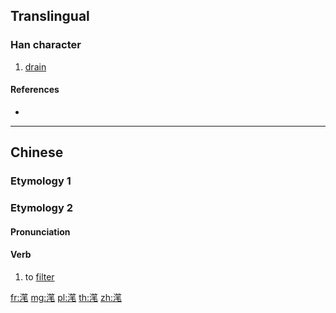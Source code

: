 {{character info/new}}
{{also|潷}}
==Translingual==

===Han character===
{{Han char|rn=85|rad=水|as=10|sn=13|four=|canj=EHHU}}

# [[drain]]

====References====
* {{Han ref|kx=0643.190|dkj=18048|hdz=31699.130|uh=6ED7|ud=28375}}

----
==Chinese==

===Etymology 1===
{{zh-see|潷}}

===Etymology 2===

====Pronunciation====
{{zh-pron
|m=běi
|m-s=bi2
|c=bat1/bei3
|cat=v
}}

====Verb====
{{zh-verb}}
# {{lb|zh|Sichuanese}} to [[filter]]

[[fr:滗]]
[[mg:滗]]
[[pl:滗]]
[[th:滗]]
[[zh:滗]]